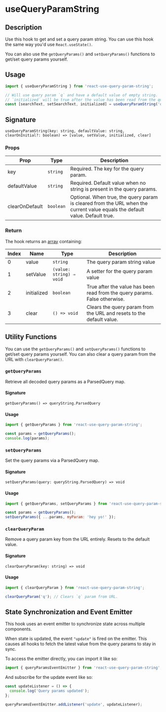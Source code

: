 
<Meta title="Hooks/useQueryParamString" />

<h1>useQueryParamString</h1>

## Description

Use this hook to get and set a query param string. You can use this hook the same way you'd use `React.useState()`.

You can also use the `getQueryParams()` and `setQueryParams()` functions to get/set query params yourself.

## Usage

```jsx
import { useQueryParamString } from 'react-use-query-param-string';
```

```jsx
// Will use query param `q` and have a default value of empty string.
// `initialized` will be true after the value has been read from the query params.
const [searchText, setSearchText, initialized] = useQueryParamString('q', '');
```

## Signature

`useQueryParamString(key: string, defaultValue: string, clearOnInitial?: boolean) => [value, setValue, initialized, clear]`

### Props

| Prop           | Type      | Description                                                                                                                 |
| -------------- | --------- | --------------------------------------------------------------------------------------------------------------------------- |
| key            | `string`  | Required. The key for the query param.                                                                                      |
| defaultValue   | `string`  | Required. Default value when no string is present in the query params.                                                      |
| clearOnDefault | `boolean` | Optional. When true, the query param is cleared from the URL when the current value equals the default value. Default true. |

### Return

The hook returns an [array](https://developer.mozilla.org/en-US/docs/Web/JavaScript/Reference/Global_Objects/Array) containing:

| Index | Name        | Type                     | Description                                                                |
| ----- | ----------- | ------------------------ | -------------------------------------------------------------------------- |
| 0     | value       | `string`                 | The query param string value                                               |
| 1     | setValue    | `(value: string) ⇒ void` | A setter for the query param value                                         |
| 2     | initialized | `boolean`                | True after the value has been read from the query params. False otherwise. |
| 3     | clear       | `() => void`             | Clears the query param from the URL and resets to the default value.       |

## Utility Functions

You can use the `getQueryParams()` and `setQueryParams()` functions to get/set query params yourself. You can also clear a query param from the URL with `clearQueryParam()`.

### `getQueryParams`

Retrieve all decoded query params as a ParsedQuery map.

#### Signature

`getQueryParams() => queryString.ParsedQuery`

#### Usage

```jsx
import { getQueryParams } from 'react-use-query-param-string';
```

```jsx
const params = getQueryParams();
console.log(params);
```

### `setQueryParams`

Set the query params via a ParsedQuery map.

#### Signature

`setQueryParams(query: queryString.ParsedQuery) => void`

#### Usage

```jsx
import { getQueryParams, setQueryParams } from 'react-use-query-param-string';
```

```jsx
const params = getQueryParams();
setQueryParams({ ...params, myParam: 'hey yo!' });
```

### `clearQueryParam`

Remove a query param key from the URL entirely. Resets to the default value.

#### Signature

`clearQueryParam(key: string) => void`

#### Usage

```jsx
import { clearQueryParam } from 'react-use-query-param-string';
```

```jsx
clearQueryParam('q'); // Clears `q` param from URL.
```

## State Synchronization and Event Emitter

This hook uses an event emitter to synchronize state across multiple components.

When state is updated, the event `"update"` is fired on the emitter. This causes all hooks to fetch the latest value from the query params to stay in sync.

To access the emitter directly, you can import it like so:

```jsx
import { queryParamsEventEmitter } from 'react-use-query-param-string';
```

And subscribe for the update event like so:

```jsx
const updateListener = () => {
  console.log('Query params updated');
};

queryParamsEventEmitter.addListener('update', updateListener);
```
